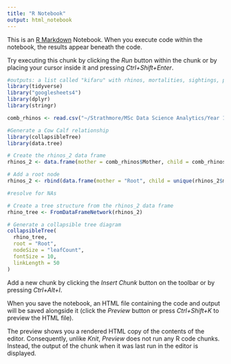 ```yaml
---
title: "R Notebook"
output: html_notebook
---
```


This is an [R Markdown](http://rmarkdown.rstudio.com) Notebook. When you execute code within the notebook, the results appear beneath the code. 

Try executing this chunk by clicking the *Run* button within the chunk or by placing your cursor inside it and pressing *Ctrl+Shift+Enter*. 

```r
#outputs: a list called "kifaru" with rhinos, mortalities, sightings, patrols
library(tidyverse)
library("googlesheets4")
library(dplyr)
library(stringr)

```
```r
comb_rhinos <- read.csv("~/Strathmore/MSc Data Science Analytics/Year 1/Module III/Dissertation Seminar I/Data folder/Combined rhino data.csv")
```

```r
#Generate a Cow Calf relationship
library(collapsibleTree)
library(data.tree)

# Create the rhinos_2 data frame
rhinos_2 <- data.frame(mother = comb_rhinos$Mother, child = comb_rhinos$Name)

# Add a root node
rhinos_2 <- rbind(data.frame(mother = "Root", child = unique(rhinos_2$mother)), rhinos_2)

#resolve for NAs

# Create a tree structure from the rhinos_2 data frame
rhino_tree <- FromDataFrameNetwork(rhinos_2)

# Generate a collapsible tree diagram
collapsibleTree(
  rhino_tree,
  root = "Root",
  nodeSize = "leafCount",
  fontSize = 10,
  linkLength = 50
)


```

Add a new chunk by clicking the *Insert Chunk* button on the toolbar or by pressing *Ctrl+Alt+I*.

When you save the notebook, an HTML file containing the code and output will be saved alongside it (click the *Preview* button or press *Ctrl+Shift+K* to preview the HTML file).

The preview shows you a rendered HTML copy of the contents of the editor. Consequently, unlike *Knit*, *Preview* does not run any R code chunks. Instead, the output of the chunk when it was last run in the editor is displayed.
